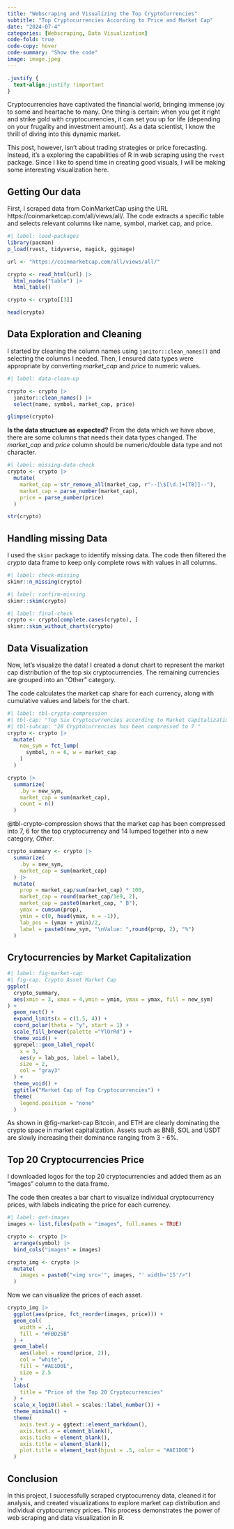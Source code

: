 ```yaml
---
title: "Webscraping and Visualizing the Top CryptoCurrencies"
subtitle: "Top Cryptocurrencies According to Price and Market Cap"
date: "2024-07-4"
categories: [Webscraping, Data Visualization]
code-fold: true
code-copy: hover
code-summary: "Show the code"
image: image.jpeg
---
```


```css
.justify {
  text-align:justify !important
}
```

::: {.justify}
Cryptocurrencies have captivated the financial world, bringing immense joy to some and heartache to many. One thing is certain: when you get it right and strike gold with cryptocurrencies, it can set you up for life (depending on your frugality and investment amount). As a data scientist, I know the thrill of diving into this dynamic market.

This post, however, isn’t about trading strategies or price forecasting. Instead, it's a exploring the capabilities of R in web scraping using the `rvest` package. Since I like to spend time in creating good visuals, I will be making some interesting visualization here.
:::

## Getting Our data

::: {.justify}
First, I scraped data from CoinMarketCap using the URL https://coinmarketcap.com/all/views/all/. The code extracts a specific table and selects relevant columns like name, symbol, market cap, and price.
:::
```r
#| label: load-packages
library(pacman)
p_load(rvest, tidyverse, magick, ggimage)

url <- "https://coinmarketcap.com/all/views/all/"

crypto <- read_html(url) |> 
  html_nodes("table") |> 
  html_table()

crypto <- crypto[[3]]

head(crypto)
```

## Data Exploration and Cleaning
::: {.justify}
I started by cleaning the column names using `janitor::clean_names()` and selecting the columns I needed. Then, I ensured data types were appropriate by converting *market_cap* and *price* to numeric values.
:::
```r
#| label: data-clean-up

crypto <- crypto |> 
  janitor::clean_names() |> 
  select(name, symbol, market_cap, price)

glimpse(crypto)
```

::: {.justify}
**Is the data structure as expected?**
From the data which we have above, there are some columns that needs their data types changed. The *market_cap* and *price* column should be numeric/double data type and not character.
:::
```r
#| label: missing-data-check
crypto <- crypto |> 
  mutate(
    market_cap = str_remove_all(market_cap, r"--[\$[\d.]+[TB]]--"),
    market_cap = parse_number(market_cap),
    price = parse_number(price)
  )

str(crypto)
```

## Handling missing Data
::: {.justify}
I used the `skimr` package to identify missing data. The code then filtered the 
*crypto* data frame to keep only complete rows with values in all columns.
:::
```r
#| label: check-missing
skimr::n_missing(crypto)
```

```r
#| label: confirm-missing
skimr::skim(crypto)
```

```r
#| label: final-check
crypto <- crypto[complete.cases(crypto), ]
skimr::skim_without_charts(crypto)
```

## Data Visualization
::: {.justify}
Now, let's visualize the data! I created a donut chart to represent the market cap distribution of the top six cryptocurrencies. The remaining currencies are grouped into an "Other" category.

The code calculates the market cap share for each currency, along with cumulative values and labels for the chart.
:::
```r
#| label: tbl-crypto-compression
#| tbl-cap: "Top Six Cryptocurrencies according to Market Capitalization"
#| tbl-subcap: "20 Cryptocurrencies has been compressed to 7 "
crypto <- crypto |> 
  mutate(
    new_sym = fct_lump(
      symbol, n = 6, w = market_cap
    )
  )

crypto |> 
  summarize(
    .by = new_sym,
    market_cap = sum(market_cap),
    count = n()
  )
```
::: {.justify}
@tbl-crypto-compression shows that the market cap has been compressed into 7, 6 for the top cryptocurrency and 14 lumped together into a new category, *Other*.
:::
```r
crypto_summary <- crypto |> 
  summarize(
    .by = new_sym,
    market_cap = sum(market_cap)
  ) |> 
  mutate(
    prop = market_cap/sum(market_cap) * 100,
    market_cap = round(market_cap/1e9, 2),
    market_cap = paste0(market_cap, " B"),
    ymax = cumsum(prop),
    ymin = c(0, head(ymax, n = -1)),
    lab_pos = (ymax + ymin)/2,
    label = paste0(new_sym, "\nValue: ",round(prop, 2), "%")
  )
```

## Crytocurrencies by Market Capitalization
```r
#| label: fig-market-cap
#| fig-cap: Crypto Asset Market Cap
ggplot(
  crypto_summary,
  aes(xmin = 3, xmax = 4,ymin = ymin, ymax = ymax, fill = new_sym)
) +
  geom_rect() +
  expand_limits(x = c(1.5, 4)) +
  coord_polar(theta = "y", start = 1) +
  scale_fill_brewer(palette ="YlOrRd") +
  theme_void() +
  ggrepel::geom_label_repel(
    x = 3,
    aes(y = lab_pos, label = label),
    size = 2,
    col = "gray3"
  ) +
  theme_void() +
  ggtitle("Market Cap of Top Cryptocurrencies") +
  theme(
    legend.position = "none"
  )
```
As shown in @fig-market-cap Bitcoin, and ETH are clearly dominating the crypto space in market capitalization. Assets such as BNB, SOL and USDT are slowly increasing their dominance ranging from 3 - 6%.

## Top 20 Cryptocurrencies Price
:::{.justify}
I downloaded logos for the top 20 cryptocurrencies and added them as an "images" column to the data frame.
 
The code then creates a bar chart to visualize individual cryptocurrency prices, with labels indicating the price for each currency.
:::
```r
#| label: get-images
images <- list.files(path = "images", full.names = TRUE)

crypto <- crypto |> 
  arrange(symbol) |> 
  bind_cols("images" = images)

crypto_img <- crypto |> 
  mutate(
    images = paste0("<img src='", images, "' width='15'/>")
  )
```

Now we can visualize the prices of each asset.
```r
crypto_img |> 
  ggplot(aes(price, fct_reorder(images, price))) +
  geom_col(
    width = .1,
    fill = "#FBD25B"
  ) +
  geom_label(
    aes(label = round(price, 2)),
    col = "white",
    fill = "#AE1D0E",
    size = 2.5
  ) +
  labs(
    title = "Price of the Top 20 Cryptocurrencies"
  ) +
  scale_x_log10(label = scales::label_number()) +
  theme_minimal() +
  theme(
    axis.text.y = ggtext::element_markdown(),
    axis.text.x = element_blank(),
    axis.ticks = element_blank(),
    axis.title = element_blank(),
    plot.title = element_text(hjust = .5, color = "#AE1D0E")
  )
```

## Conclusion
::: {.justify}
In this project, I successfully scraped cryptocurrency data, cleaned it for analysis, and created visualizations to explore market cap distribution and individual cryptocurrency prices. This process demonstrates the power of web scraping and data visualization in R.
:::